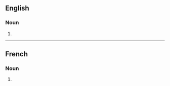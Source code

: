 ==English==

===Noun===
{{head|en|noun form}}

# {{plural of|dissection|lang=en}}

----

==French==

===Noun===
{{head|fr|noun plural form}}

# {{plural of|fr|dissection}}